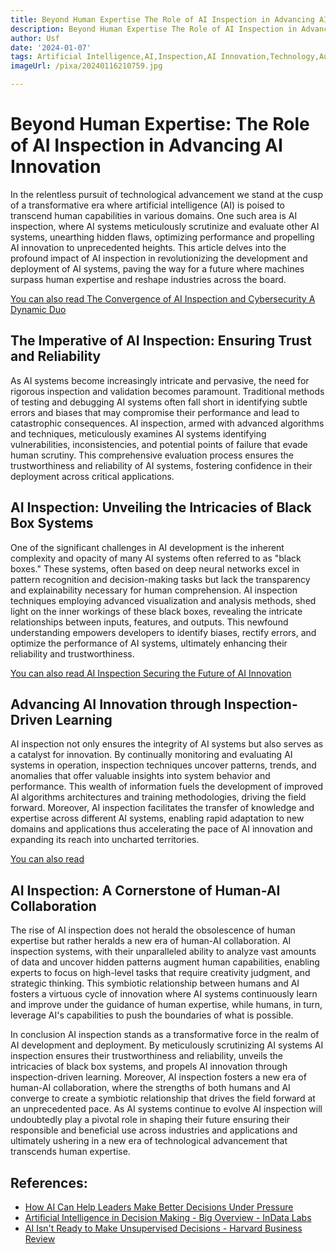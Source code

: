```yaml
---
title: Beyond Human Expertise The Role of AI Inspection in Advancing AI Innovation
description: Beyond Human Expertise The Role of AI Inspection in Advancing AI Innovation
author: Usf
date: '2024-01-07'
tags: Artificial Intelligence,AI,Inspection,AI Innovation,Technology,Automation
imageUrl: /pixa/20240116210759.jpg

---
```

# Beyond Human Expertise: The Role  of AI Inspection in Advancing AI Innovation

In the relentless pursuit of technological advancement we stand at  the cusp of a transformative era  where artificial intelligence  (AI) is poised to transcend human capabilities in various domains. One such area is AI inspection, where AI systems meticulously scrutinize and evaluate other AI systems, unearthing  hidden flaws, optimizing performance and propelling AI innovation to unprecedented heights. This article delves into the profound impact of AI inspection in revolutionizing the development and deployment of AI  systems, paving the way for a future where machines surpass human expertise and reshape  industries across the board.

[You can also read The Convergence of AI Inspection and Cybersecurity A Dynamic Duo](The%20Convergence%20of%20AI%20Inspection%20and%20Cybersecurity%20A%20Dynamic%20Duo)


## The Imperative  of AI Inspection: Ensuring Trust and Reliability

As AI systems become increasingly intricate and pervasive,  the need for rigorous  inspection and validation becomes  paramount.  Traditional methods of testing and debugging AI systems  often fall short in identifying  subtle errors and biases that may  compromise their performance and lead to catastrophic consequences. AI inspection, armed with advanced algorithms and techniques, meticulously  examines  AI systems identifying vulnerabilities, inconsistencies,  and potential points of failure  that evade human scrutiny. This comprehensive evaluation process  ensures the trustworthiness and  reliability of AI  systems, fostering confidence in their deployment across critical  applications.

## AI Inspection: Unveiling the Intricacies of  Black Box Systems

One of the significant challenges in AI development is the inherent  complexity  and opacity of many AI  systems often referred to as "black boxes." These systems, often based on deep neural networks excel in pattern recognition  and decision-making tasks but lack the transparency and  explainability necessary for human comprehension.  AI inspection techniques employing advanced visualization and analysis methods, shed light on the inner workings of these  black boxes, revealing the intricate relationships between  inputs, features, and outputs. This newfound understanding empowers developers to identify biases, rectify errors, and optimize the performance of AI systems,  ultimately enhancing their reliability and trustworthiness.

[You can also read AI Inspection  Securing  the Future of AI Innovation](AI%20Inspection%20Securing%20the%20Future%20of%20AI%20Innovation)


## Advancing AI Innovation through Inspection-Driven Learning

AI inspection not only ensures the integrity of AI systems  but also serves as a catalyst for innovation. By continually  monitoring and evaluating AI systems in operation,  inspection techniques uncover patterns, trends, and anomalies that  offer valuable  insights  into system behavior and performance. This wealth of information fuels the development  of improved AI algorithms architectures and training methodologies, driving  the field forward. Moreover, AI inspection facilitates the transfer of knowledge and expertise across different AI systems, enabling rapid adaptation to new domains and applications thus accelerating the pace of AI innovation and expanding its reach into uncharted territories.

[You can also  read ]()


## AI Inspection: A Cornerstone  of Human-AI Collaboration

The rise of AI inspection does not herald the obsolescence of human expertise but rather heralds a new era of human-AI collaboration. AI inspection systems, with their unparalleled ability to analyze  vast amounts of data and uncover hidden patterns augment human capabilities,  enabling experts  to focus on high-level tasks that require creativity judgment, and strategic thinking. This symbiotic relationship between humans and AI fosters a virtuous cycle of  innovation where AI systems continuously learn and improve under the guidance of human  expertise, while humans, in turn, leverage AI's capabilities to push the boundaries of what is possible.

In conclusion AI inspection  stands  as a transformative  force in the realm of  AI development  and deployment. By meticulously scrutinizing AI  systems AI  inspection ensures their  trustworthiness  and reliability, unveils the intricacies of black box systems, and propels AI innovation through inspection-driven learning. Moreover, AI  inspection fosters a new era of human-AI  collaboration, where the strengths of both  humans and AI converge to create a symbiotic relationship that drives the field  forward at an unprecedented pace. As AI systems continue to evolve AI inspection will undoubtedly play a pivotal role in shaping their future ensuring their responsible and beneficial use across industries and applications  and ultimately ushering in a new era of technological advancement  that transcends human expertise.

## References:
- [How AI Can Help Leaders Make Better Decisions Under Pressure](https://hbr.org/2023/10/how-ai-can-help-leaders-make-better-decisions-under-pressure)
- [Artificial Intelligence in Decision Making - Big Overview - InData Labs](https://indatalabs.com/blog/artificial-intelligence-decision-making)
- [AI Isn't Ready to Make Unsupervised Decisions - Harvard Business Review](https://hbr.org/2022/09/ai-isnt-ready-to-make-unsupervised-decisions)
